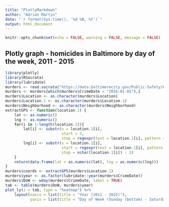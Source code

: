 ```yaml
---
title: "PlotlyMarkdown"
author: "Adrian Martin"
date: "`r format(Sys.time(), '%d %B, %Y')`"
output: html_document
---
```


```r
knitr::opts_chunk$set(echo = FALSE, warning = FALSE, message = FALSE)
```

## Plotly graph - homicides in Baltimore by day of the week, 2011 - 2015


```r
library(plotly)
library(RSocrata)
library(lubridate)
murders <- read.socrata("https://data.baltimorecity.gov/Public-Safety/HOMICIDES/gzf8-pc84")
murders <- murders[which(murders$CrimeDate < "2016-01-01"),]
murders$Location <- as.character(murders$Location)
murders$Location.1 <- as.character(murders$Location.1)
murders$Neighborhood <- as.character(murders$Neighborhood)
extractGPS <- function(location.1) {
    lat <- as.numeric()
    lng <- as.numeric()
    for(i in 1:length(location.1)){
        lat[i] <- substr(x = location.1[i], 
                         start = 2, 
                         stop = regexpr(text = location.1[i], pattern = ",") - 1)
        lng[i] <- substr(x = location.1[i],
                         start = regexpr(text = location.1[i], pattern = "-") - 1,
                         stop = nchar(location.1[i]) - 1)
    }
    return(data.frame(lat = as.numeric(lat), lng = as.numeric(lng)))
}
murders$coords <- extractGPS(murders$Location.1)
murders$year <- as.factor(lubridate::year(murders$CrimeDate))
murders$DoW <- wday(murders$CrimeDate, label = TRUE)
tab <- table(murders$DoW, murders$year)
plot_ly(z = tab, type = "heatmap") %>%
    layout(xaxis = list(title = "Year (2011 - 2015)"), 
           yaxis = list(title = "Day of Week (Sunday (bottom) - Saturday (top)"))


```